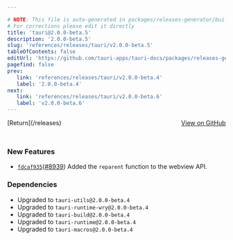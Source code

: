 ```yaml
---

# NOTE: This file is auto-generated in packages/releases-generator/build.ts
# For corrections please edit it directly
title: 'tauri@2.0.0-beta.5'
description: '2.0.0-beta.5'
slug: 'references/releases/tauri/v2.0.0-beta.5'
tableOfContents: false
editUrl: 'https://github.com/tauri-apps/tauri-docs/packages/releases-generator/build.ts'
pagefind: false
prev:
   link: 'references/releases/tauri/v2.0.0-beta.4'
   label: '2.0.0-beta.4'
next:
   link: 'references/releases/tauri/v2.0.0-beta.6'
   label: 'v2.0.0-beta.6'
---
```


			

<ReleaseSidebar slug="references/releases/tauri"  packageName="tauri" />

<div style="margin-bottom:3rem; display: flex; justify-content: space-between; align-items: center"><span>[Return](/releases)</span><span><a href="https://github.com/tauri-apps/tauri/releases/tag/tauri-v2.0.0-beta.5">View on GitHub</a></span></div>

### New Features

- [`fdcaf935`](https://www.github.com/tauri-apps/tauri/commit/fdcaf935fa75ecfa2806939c4faad4fe9e880386)([#8939](https://www.github.com/tauri-apps/tauri/pull/8939)) Added the `reparent` function to the webview API.

### Dependencies

- Upgraded to `tauri-utils@2.0.0-beta.4`
- Upgraded to `tauri-runtime-wry@2.0.0-beta.4`
- Upgraded to `tauri-build@2.0.0-beta.4`
- Upgraded to `tauri-runtime@2.0.0-beta.4`
- Upgraded to `tauri-macros@2.0.0-beta.4`

